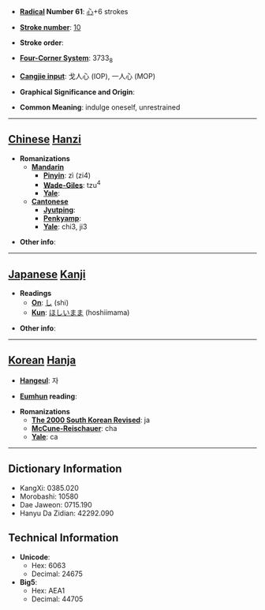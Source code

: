 * '''[[Wiktionary:Chinese radical index| Radical]] Number 61''': [[Wiktionary:Chinese radical index 心|心]]+6 strokes

* '''[[Wiktionary:Chinese total strokes index|Stroke number]]''': [[Wiktionary:Chinese total strokes index 10|10]]

* '''Stroke order''': 

* '''[[Wiktionary:Chinese four corner index|Four-Corner System]]''': 3733<sub>8</sub>

* '''[[Wiktionary:Chinese Cangjie index|Cangjie input]]''': 戈人心 (IOP), 一人心 (MOP)

* '''Graphical Significance and Origin''': 

* '''Common Meaning''': indulge oneself, unrestrained

----

== [[Chinese]] [[Hanzi]] ==

* '''Romanizations'''
** '''[[Mandarin]]'''
*** '''[[Pinyin]]''': zì (zi4)
*** '''[[Wade-Giles]]''': tzu<sup>4</sup>
*** '''[[Yale]]''': 
** '''[[Cantonese]]'''
*** '''[[Jyutping]]''':
*** '''[[Penkyamp]]''': 
*** '''[[Yale]]''': chi3, ji3

* '''Other info''': 

----

== [[Japanese]] [[Kanji]] ==

* '''Readings'''
** '''[[On]]''': [[し]] (shi)
** '''[[Kun]]''': [[ほしいまま]] (hoshiimama)

* '''Other info''':  

----

== [[Korean]] [[Hanja]] ==

* '''[[Hangeul]]''': 자

* '''[[Eumhun]] reading''': 

* '''Romanizations'''
** '''[[The 2000 South Korean Revised Romanization|The 2000 South Korean Revised]]''': ja
** '''[[McCune-Reischauer]]''': cha
** '''[[Yale]]''': ca

----

== Dictionary Information ==

* KangXi: 0385.020
* Morobashi: 10580
* Dae Jaweon: 0715.190
* Hanyu Da Zidian: 42292.090

== Technical Information ==

* '''Unicode''':
** Hex: 6063
** Decimal: 24675
* '''Big5''':
** Hex: AEA1
** Decimal: 44705